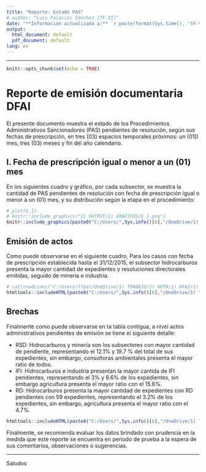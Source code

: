 ```yaml
---
title: "Reporte: Estado PAS"
# author: "Luis Palacios Sánchez (TF-II)"
date: "**Información actualizada a:** `r paste(format(Sys.time(), '%Y-%m-%d %H:%M:%S'), Sys.timezone()) `"
output:
  html_document: default
  pdf_document: default
lang: es
---
```

------

```r
knitr::opts_chunk$set(echo = TRUE)

```


# Reporte de emisión documentaria DFAI

El presente documento muestra el estado de los Procedimientos Administrativos Sancionadores (PAS) pendientes de resolución, según sus fechas de prescripción, en tres (03) espacios temporales próximos: un (01]) mes, tres (03) meses y fin del año calendario.

## I.	Fecha de prescripción igual o menor a un (01) mes 
En los siguientes cuadro y gráfico, por cada subsector, se muestra la cantidad de PAS pendientes de resolución con fecha de prescripción igual o menor a un (01) mes, y su distribución según la etapa en el procedimiento:


```r
# plot(G_1)
# knitr::include_graphics("3) OUTPUT/2) GRAFICOS/G_1.png") 
knitr::include_graphics(paste0("C:/Users/",Sys.info()[6],"/OneDrive/1) TRABAJO/2) OEFA/1) DFAI/1) PROYECTO BD/3) OUTPUT/3) GRAFICOS/G_1.jpg"))

```

\newpage

## Emisión de actos

Como puede observarse en el siguiente cuadro, Para los casos con fecha de prescripción establecida hasta el 31/12/2015, el subsector hidrocarburos presenta la mayor cantidad de expedientes y resoluciones directorales emitidas, seguido de minería e industria.

```r

# cat(readLines("C:/Users/lfpal/OneDrive/1) TRABAJO/2) OEFA/1) DFAI/1) PROYECTO BD/3) OUTPUT/2)TABLAS/my_table.html"), sep = "\n")
htmltools::includeHTML(paste0("C:/Users/",Sys.info()[6],"/OneDrive/1) TRABAJO/2) OEFA/1) DFAI/1) PROYECTO BD/3) OUTPUT/2) TABLAS/TAB_2.1.html"))

```

\newpage

## Brechas

Finalmente como puede observarse en ta tabla contigua, a nivel actos administrativos pendientes de emisión se tiene el siguiente detalle:

* RSD: Hidrocarburos y minería son los subsectores con mayor cantidad de pendiente, representando el 12.1% y 19.7 % del total de sus expedientes, sin embargo, consultoras ambientales presenta el mayor ratio de todos.
* IFI: Hidrocarburos e industria presentan la mayor cantida de IFI pendientes, representando el 3% y 6.6% de los expedientes, sin embargo agricultura presenta el mayor ratio con el 15.6%.
* RD: Hidrocarburos presenta la mayor cantidad de expedientes con RD pendientes con 59 expedientes, representando el 3.2% de los expedientes, sin embargo, agricultura presenta el mayor ratio con el 4.7%.

```r

htmltools::includeHTML(paste0("C:/Users/",Sys.info()[6],"/OneDrive/1) TRABAJO/2) OEFA/1) DFAI/1) PROYECTO BD/3) OUTPUT/2) TABLAS/TAB_2.2.html"))

```

Finalmente, se recomienda evaluar los datos brindado con prudencia en la medida que este reporte se encuentra en periodo de prueba a la espera de sus comentarios, observaciones o sugerencias.

---------------
Saludos